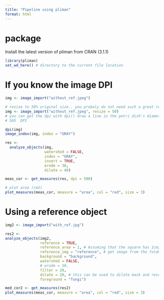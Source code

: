 ```yaml
---
title: "Pipeline using pliman"
format: html
---
```


# package
Install the latest version of pliman from CRAN (3.1.1)

```r
library(pliman)
set_wd_here() # directory to the current file location

```


# If you know the image DPI
```r
img <- image_import("without_ref.jpeg")

# resize to 50% original size.. you probaly do not need such a great resolution to only get measures
img <- image_import("without_ref.jpeg", resize = 50) 
# you can get the dpi with dpi() draw a line in the petri dish's diameter and declare the known diameter (is that a 9-cm diameter?)
# 505  DPI

dpi(img) 
image_index(img, index = "GRAY")

res <- 
  analyze_objects(img, 
                  watershed = FALSE,
                  index = "GRAY",
                  invert = TRUE,
                  erode = 30,
                  dilate = 40)

meas_cor <- get_measures(res, dpi = 500)

# plot area (cm2)
plot_measures(meas_cor, measure = "area", col = "red", size = 3)
```

# Using a reference object
```r

img2 <- image_import("with_ref.jpg")

res2 <- 
analyze_objects(img2,
                reference = TRUE,
                reference_area = 1, # Assuming that the square has 1cm2
                reference_img = "reference", # get image from the folder
                background = "background",
                watershed = FALSE,
                # erode = 30,
                filter = 20,
                dilate = 20, # this can be used to dilate mask and rescue fungi pixels eliminated from the edge in the masking step
                foreground = "fungi")

med_cor2 <- get_measures(res2)
plot_measures(meas_cor, measure = "area", col = "red", size = 3)
```

